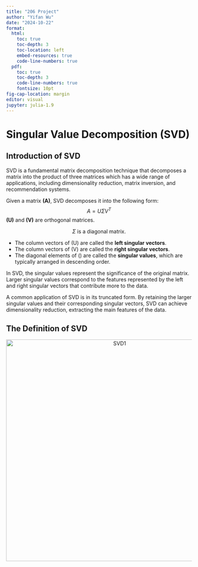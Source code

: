 ```yaml
---
title: "206 Project"
author: "Yifan Wu"
date: "2024-10-22"
format:
  html:
    toc: true
    toc-depth: 3
    toc-location: left
    embed-resources: true
    code-line-numbers: true
  pdf:
    toc: true
    toc-depth: 3
    code-line-numbers: true
    fontsize: 10pt
fig-cap-location: margin
editor: visual
jupyter: julia-1.9
---
```


# Singular Value Decomposition (SVD)

## Introduction of SVD

  SVD is a fundamental matrix decomposition technique that decomposes a matrix into the product of three matrices which has a wide range of applications, including dimensionality reduction, matrix inversion, and recommendation systems.

Given a matrix **\(A\)**, SVD decomposes it into the following form:
$$
A = U\Sigma V^T
$$
**\(U\)** and **\(V\)** are orthogonal matrices. 
<p>$$
  \Sigma \text{ is a diagonal matrix.}
$$</p>

<ul>
  <li>The column vectors of \(U\) are called the <strong>left singular vectors</strong>.</li>
  <li>The column vectors of \(V\) are called the <strong>right singular vectors</strong>.</li>
  <li>The diagonal elements of \(\Sigma\) are called the <strong>singular values</strong>, which are typically arranged in descending order.</li>
</ul>

In SVD, the singular values represent the significance of the original matrix. Larger singular values correspond to the features represented by the left and right singular vectors that contribute more to the data.

A common application of SVD is in its truncated form. By retaining the larger singular values and their corresponding singular vectors, SVD can achieve dimensionality reduction, extracting the main features of the data.


## The Definition of SVD

<div style="text-align: center;">
  <img src="images/SVD1.png" alt="SVD1" width="600"/>
</div>







